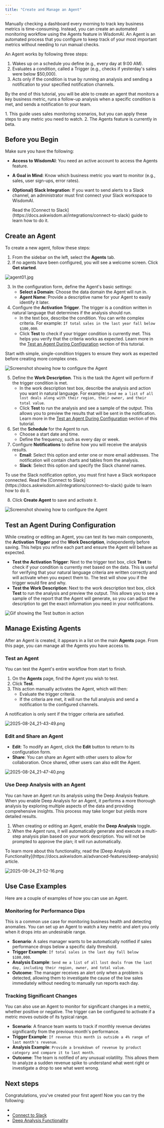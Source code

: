 ```yaml
---
title: "Create and Manage an Agent"
---
```


Manually checking a dashboard every morning to track key business metrics is time-consuming. Instead, you can create an automated monitoring workflow using the Agents feature in WisdomAI. An Agent is an automated process that you configure to keep track of your most important metrics without needing to run manual checks.

An Agent works by following three steps:

1. Wakes up on a schedule you define (e.g., every day at 9:00 AM).
2. Evaluates a condition, called a Trigger (e.g., checks if yesterday's sales were below \$50,000).
3. Acts only if the condition is true by running an analysis and sending a notification to your specified notification channels.

By the end of this tutorial, you will be able to create an agent that monitors a key business metric, runs a follow-up analysis when a specific condition is met, and sends a notification to your team.

<Note>
  1. This guide uses sales monitoring scenarios, but you can apply these steps to any metric you need to watch.
  2. The Agents feature is currently in beta.
</Note>

## Before you Begin

Make sure you have the following:

- **Access to WisdomAI**: You need an active account to access the Agents feature.
- **A Goal in Mind**: Know which business metric you want to monitor (e.g., sales, user sign-ups, error rates).
- **(Optional) Slack Integration**: If you want to send alerts to a Slack channel, an administrator must first connect your Slack workspace to WisdomAI.

  <Note>
    Read the [Connect to Slack](https://docs.askwisdom.ai/integrations/connect-to-slack) guide to learn how to do it.
  </Note>

## Create an Agent

To create a new agent, follow these steps:

1. From the sidebar on the left, select the **Agents** tab.
2. If no agents have been configured, you will see a welcome screen. Click **Get started**.

![agent01.jpg](/images/agent01.jpg)

3. In the configuration form, define the Agent's basic settings:
   - **Select a Domain**: Choose the data domain the Agent will run in.
   - **Agent Name**: Provide a descriptive name for your Agent to easily identify it later.
4. Configure the **Activation** **Trigger**. The trigger is a condition written in natural language that determines if the analysis should run.
   - In the text box, describe the condition. You can write complex criteria. For example: `If total sales in the last year fall below $100,000`.
   - Click **Test** to check if your trigger condition is currently met. This helps you verify that the criteria works as expected. Learn more in the [Test an Agent During Configuration](#test-an-agent-during-configuration) section of this tutorial.

<Tip>
  Start with simple, single-condition triggers to ensure they work as expected before creating more complex ones.
</Tip>

![Screenshot showing how to configure the Agent](/images/agent02.jpg)

5. Define the **Work Description**. This is the task the Agent will perform if the trigger condition is met.
   - In the work description text box, describe the analysis and action you want in natural language. For example: `Send me a list of all lost deals along with their region, their owner, and their total value`.
   - Click **Test** to run the analysis and see a sample of the output. This allows you to preview the results that will be sent in the notification. Learn more in the [Test an Agent During Configuration](#test-an-agent-during-configuration) section of this tutorial.
6. Set the **Schedule** for the Agent to run.
   - Choose a start date and time.
   - Define the frequency, such as every day or week.
7. Configure **Notifications** to define how you will receive the analysis results.
   - **Email**: Select this option and enter one or more email addresses. The notification will contain charts and tables from the analysis.
   - **Slack**: Select this option and specify the Slack channel names.

<Note>
  To use the Slack notification option, you must first have a Slack workspace connected. Read the [Connect to Slack](https://docs.askwisdom.ai/integrations/connect-to-slack) guide to learn how to do it.
</Note>

8. Click **Create Agent** to save and activate it.

![Screenshot showing how to configure the Agent](/images/agent06.jpg)

## Test an Agent During Configuration

While creating or editing an Agent, you can test its two main components, the **Activation Trigger** and the **Work Description**, independently before saving. This helps you refine each part and ensure the Agent will behave as expected.

- **Test the Activation Trigger**: Next to the trigger text box, click **Test** to check if your condition is currently met based on the data. This is useful for verifying that your natural language criteria are written correctly and will activate when you expect them to. The test will show you if the trigger would fire and why.
- **Test the Work Description**: Next to the work description text box, click **Test** to run the analysis and preview the output. This allows you to see a sample of the report that the Agent will generate, so you can adjust the description to get the exact information you need in your notifications.

![Gif showing the Test button in action](/images/2025-08-24_21-17-08.gif)

## Manage Existing Agents

After an Agent is created, it appears in a list on the main **Agents** page. From this page, you can manage all the Agents you have access to.

### Test an Agent

You can test the Agent's entire workflow from start to finish.

1. On the **Agents** page, find the Agent you wish to test.
2. Click **Test**.
3. This action manually activates the Agent, which will then:
   - Evaluate the trigger criteria.
   - If the criteria are met, it will run the full analysis and send a notification to the configured channels.

<Warning>
  A notification is only sent if the trigger criteria are satisfied.
</Warning>

![2025-08-24_21-43-49.png](/images/2025-08-24_21-43-49.png)

### Edit and Share an Agent

- **Edit**: To modify an Agent, click the **Edit** button to return to its configuration form.
- **Share**: You can share an Agent with other users to allow for collaboration. Once shared, other users can also edit the Agent.

![2025-08-24_21-47-40.png](/images/2025-08-24_21-47-40.png)

### Use Deep Analysis with an Agent

You can have an Agent run its analysis using the Deep Analysis feature. When you enable Deep Analysis for an Agent, it performs a more thorough analysis by exploring multiple aspects of the data and providing comprehensive insights. This process may take longer but yields more detailed results.

1. When creating or editing an Agent, enable the **Deep Analysis** toggle.
2. When the Agent runs, it will automatically generate and execute a multi-step analysis plan based on your work description. You will not be prompted to approve the plan; it will run automatically.

<Note>
  To learn more about this functionality, read the [Deep Analysis Functionality](https://docs.askwisdom.ai/advanced-features/deep-analysis) article.
</Note>

![2025-08-24_21-52-16.png](/images/2025-08-24_21-52-16.png)

## Use Case Examples

Here are a couple of examples of how you can use an Agent.

### Monitoring for Performance Dips

This is a common use case for monitoring business health and detecting anomalies. You can set up an Agent to watch a key metric and alert you only when it drops into an undesirable range.

- **Scenario**: A sales manager wants to be automatically notified if sales performance drops below a specific daily threshold.
- **Trigger Example**: `If total sales in the last day fall below $100,000`.
- **Analysis Example**: `Send me a list of all lost deals from the last day, including their region, owner, and total value`.
- **Outcome**: The manager receives an alert only when a problem is detected, allowing them to investigate the cause of the low sales immediately without needing to manually run reports each day.

### Tracking Significant Changes

You can also use an Agent to monitor for significant changes in a metric, whether positive or negative. The trigger can be configured to activate if a metric moves outside of its typical range.

- **Scenario**: A finance team wants to track if monthly revenue deviates significantly from the previous month's performance.
- **Trigger Example**: `If revenue this month is outside a 4% range of last month's revenue`.
- **Analysis Example**: `Provide a breakdown of revenue by product category and compare it to last month`.
- **Outcome**: The team is notified of any unusual volatility. This allows them to analyze a sudden revenue spike to understand what went right or investigate a drop to see what went wrong.

## Next steps

Congratulations, you've created your first agent\! Now you can try the following:

- 
- [Connect to Slack](https://docs.askwisdom.ai/integrations/connect-to-slack)
- [Deep Analysis Functionality](https://docs.askwisdom.ai/advanced-features/deep-analysis)